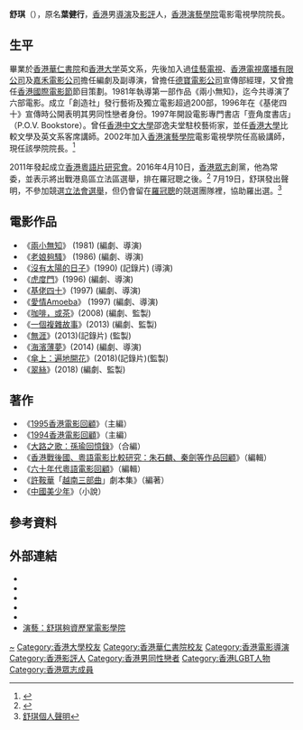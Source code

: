 {{About|香港導演、影評人舒琪|著名臺灣女演员舒淇|舒淇|香港歌手|鍾舒祺}}
{{expand|time=2012-12-19T13:29:36+00:00}}
{{藝人
|姓名 = 舒琪
|類型 = 導演
|圖片 =<!--建議使用自由版權圖像-->
|圖片尺寸 =
|圖片簡介 =
|本名 = 葉健行
|羅馬拼音 = Shu Kei
|英文名 = Kenneth Ip
|暱稱 =
|其他藝名 =
|國籍 = {{CHN-HKG}}
|民族 =
|出生日期 = {{birth year and age|1956}}
|出生地點 = {{HKG-1945}}
|逝世日期 =
|逝世地點 =
|職業 =
|語言 = [[粵語|粵語]]、[[英文|英語]]、[[普通話|國語]]
|教育程度 = [[香港大学|香港大学]]英文系
|宗教信仰 =
|配偶 =
|兒女 =
|父母 =
|音樂類型 =
|演奏樂器 =
|出道地點 = {{BHKG}}
|出道作 =
|出道日期 =
|代表作 =
|活躍年代 =
|唱片公司 =
|經紀公司 =
|網站 =
|相關團體 =
|獎項 =
|IMDb = 0795511
|現任成員 =
|過往成員 =
|音樂專輯 =
|電影 =
|主持節目 =
|電視劇 =
|廣播劇 =
|舞台劇 =
|書籍 =
}}

'''舒琪'''（{{bd|1956年|4月15日}}），原名'''葉健行'''，[[香港|香港]]男[[導演|導演]]及[[影評|影評]]人，[[香港演藝學院|香港演藝學院]]電影電視學院院長。

== 生平 ==
畢業於[[香港華仁書院|香港華仁書院]]和[[香港大学|香港大学]]英文系，先後加入過[[佳藝電視|佳藝電視]]、[[香港電視廣播有限公司|香港電視廣播有限公司]]及[[嘉禾電影公司|嘉禾電影公司]]擔任編劇及副導演，曾擔任[[德寶電影公司|德寶電影公司]]宣傳部經理，又曾擔任[[香港國際電影節|香港國際電影節]]節目策劃。1981年執導第一部作品《兩小無知》，迄今共導演了六部電影。成立「創造社」發行藝術及獨立電影超過200部，1996年在《基佬四十》宣傳時公開表明其男同性戀者身份。1997年開設電影專門書店「壹角度書店」（P.O.V. Bookstore）。曾任[[香港中文大學|香港中文大學]]邵逸夫堂駐校藝術家，並任[[香港大學|香港大學]]比較文學及英文系客席講師。2002年加入[[香港演藝學院|香港演藝學院]]電影電視學院任高級講師，現任該學院院長。<ref>{{cite web|url=http://www.hkpl.gov.hk/tc_chi/ext_act/ext_act_hklf/ext_act_hklf9/speaker_p6_2.html|title=第九屆香港文學節-舒琪先生(影評人)|publisher=香港公共圖書館|accessdate=2013年9月25日|deadurl=yes|archiveurl=https://web.archive.org/web/20130928071106/http://www.hkpl.gov.hk/tc_chi/ext_act/ext_act_hklf/ext_act_hklf9/speaker_p6_2.html|archivedate=2013年9月28日}}</ref> 

2011年發起成立[[香港粵語片研究會|香港粵語片研究會]]。2016年4月10日，[[香港眾志|香港眾志]]創黨，他為常委，並表示將出戰港島區立法區選舉，排在羅冠聰之後。<ref>{{cite news|url=https://www.hk01.com/%E7%AB%8B%E6%B3%95%E6%9C%83%E9%81%B8%E8%88%89/15833/%E7%BE%85%E5%86%A0%E8%81%B0%E4%BB%BB%E9%A6%99%E6%B8%AF%E7%9C%BE%E5%BF%97%E4%B8%BB%E5%B8%AD-%E5%B0%8E%E6%BC%94%E8%88%92%E7%90%AA-%E6%8A%AC%E8%BD%8E-%E6%88%B0%E6%B8%AF%E5%B3%B6|title=羅冠聰任香港眾志主席，導演舒琪「抬轎」戰港島|publisher=香港01|date=2016-04-10}}</ref> 7月19日，舒琪發出聲明，不參加競選[[2016年香港立法會選舉|立法會選舉]]，但仍會留在[[羅冠聰|羅冠聰]]的競選團隊裡，協助羅出選。<ref>[https://www.facebook.com/demosisto/posts/535828329959327 舒琪個人聲明]</ref>

== 電影作品 ==
*《[[兩小無知|兩小無知]]》 (1981) (編劇、導演)
*《[[老娘夠騷|老娘夠騷]]》 (1986) (編劇、導演)
*《[[沒有太陽的日子|沒有太陽的日子]]》(1990) (記錄片) (導演)
*《[[虎度門|虎度門]]》(1996) (編劇、導演)
*《[[基佬四十|基佬四十]]》(1997) (編劇、導演)
*《[[愛情Amoeba|愛情Amoeba]]》 (1997) (編劇、導演)
*《[[咖啡，或茶|咖啡，或茶]]》(2008) (編劇、監製)
*《[[一個複雜故事|一個複雜故事]]》(2013) (編劇、監製)
*《[[無涯|無涯]]》(2013)(記錄片)  (監製)
*《[[海濱薄夢|海濱薄夢]]》(2014) (編劇、導演)
*《[[傘上：遍地開花|傘上：遍地開花]]》(2018)(記錄片)(監製)
*《[[翠絲|翠絲]]》(2018) (編劇、監製)

== 著作 ==
*《[[1995香港電影回顧|1995香港電影回顧]]》（主編）
*《[[1994香港電影回顧|1994香港電影回顧]]》（主編）
*《[[大路之歌：孫瑜回憶錄|大路之歌：孫瑜回憶錄]]》（合編）
*《[[香港戰後國、粵語電影比較研究：朱石麟、秦劍等作品回顧|香港戰後國、粵語電影比較研究：朱石麟、秦劍等作品回顧]]》（編輯）
*《[[六十年代粵語電影回顧|六十年代粵語電影回顧]]》（編輯）
*《[[許鞍華|許鞍華]]「[[越南三部曲|越南三部曲]]」劇本集》（編著）
*《[[中國美少年|中國美少年]]》（小說）

== 參考資料 ==
{{reflist}}

== 外部連結 ==
* {{imdb name|0795511}}{{en}}
* {{Amg name|193644}}
* {{hkmdb name|4690}}
* {{douban people}}
* {{Mtime people|893275}}
* [http://news.sina.com.hk/news/20110122/-1-1991933/1.html?rtext 演藝：舒琪夠資歷掌電影學院]{{dead link|date=2018年4月 |bot=InternetArchiveBot |fix-attempted=yes }}

{{Authority control}}
{{DEFAULTSORT:S}}
[[Category:葉姓|~]]
[[Category:香港大學校友|Category:香港大學校友]]
[[Category:香港華仁書院校友|Category:香港華仁書院校友]]
[[Category:香港電影導演|Category:香港電影導演]]
[[Category:香港影評人|Category:香港影評人]]
[[Category:香港男同性戀者|Category:香港男同性戀者]]
[[Category:香港LGBT人物|Category:香港LGBT人物]]
[[Category:香港眾志成員|Category:香港眾志成員]]